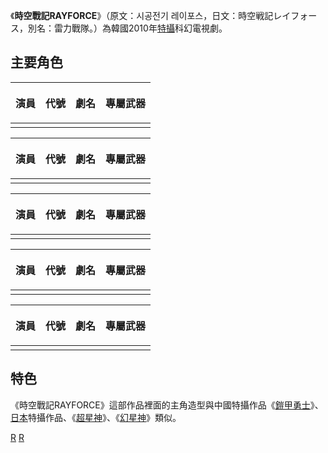 
{{電視節目信息框
 | 名稱 = 時空戰記RAYFORCE
 | 原名 = 시공전기 레이포스
 | 圖片 = 
 | 圖說 =  
 | 別名 = 雷力戰隊
 | 格式 = [[電視劇|電視劇]]
 | 類型 = [[科幻|科幻]]<br />[[特攝|特攝]]
 | 每集長度 = 
 | 地區 = {{KOR}}
 | 語言 = [[韓語|韓語]]
 | 電視臺 = 
 | 編劇 = 
 | 導演 = 
 | 原創 = 
 | 發展 = 
 | 演出 = 
 | 開始 = 2010年3月
 | 結束 = 
 | 系列數 = 
 | 集數 = 預計52集
 | 標語 = 
 | 外景 = {{KOR}}
 | 官方網站 = 
 | 片頭曲 = 
 | 作曲 = 
 | 片尾曲 = 
 | 製作人 = 
 | 副製片人 = 
 | 共同製片人 =  
 | 視頻制式 =  
 | 製作公司 = T3 Entertainment 
 | 攝影 = 
 | 旁白 = 
 | 首播地區 = {{KOR}}
 | 晚於 = 
 | 早於 = 
 | 相關劇集 = 
 | imdb_id = 
 | tv_com_id =
}}

《'''時空戰記RAYFORCE'''》（原文：시공전기 레이포스，日文：時空戦記レイフォース，別名：雷力戰隊。）為韓國2010年[[特攝|特攝]]科幻電視劇。

== 主要角色 ==
{|class="wikitable"
|- bgcolor="#CCCCCC"
!演員
!代號
!劇名
!專屬武器
|- bgcolor="Red" style="color:Black"
|
|
|
|
|}

{|class="wikitable"
|- bgcolor="#CCCCCC"
!演員
!代號
!劇名
!專屬武器
|- bgcolor="Black" style="color:White"
|
|
|
|
|}

{|class="wikitable"
|- bgcolor="#CCCCCC"
!演員
!代號
!劇名
!專屬武器
|- bgcolor="Blue" style="color:White"
|
|
|
|
|}

{|class="wikitable"
|- bgcolor="#CCCCCC"
!演員
!代號
!劇名
!專屬武器
|- bgcolor="Yellow" style="color:Black"
|
|
|
|
|}

{|class="wikitable"
|- bgcolor="#CCCCCC"
!演員
!代號
!劇名
!專屬武器
|- bgcolor="Pink" style="color:White"
|
|
|
|
|}

== 特色 ==
《時空戰記RAYFORCE》這部作品裡面的主角造型與中國特攝作品《[[鎧甲勇士|鎧甲勇士]]》、[[日本|日本]]特攝作品、《[[超星神|超星神]]》、《[[幻星神|幻星神]]》類似。


[[Category:2010年代特攝作品|R]]
[[Category:2010年韓國電視劇集|R]]